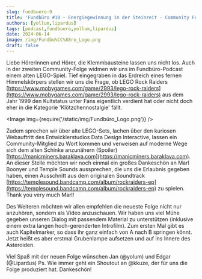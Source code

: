 ```yaml
---
slug: fundbuero-9
title: 'Fundbüro #10 – Energiegewinnung in der Steinzeit - Community Folge 2'
authors: [yollum,lipardus]
tags: [podcast,fundbuero,yollum,lipardus]
date: 2024-06-14
image: /img/Fundbu%CC%88ro_Logo.png
draft: false
---
```



Liebe Hörerinnen und Hörer,
die Klemmbausteine lassen uns nicht los. Auch in der zweiten Community-Folge widmen wir uns im Fundbüro-Podcast einem alten LEGO-Spiel. Tief eingegraben in das Erdreich eines fernen Himmelskörpers stellen wir uns die Frage, ob LEGO Rock Raiders [https://www.mobygames.com/game/2993/lego-rock-raiders](https://www.mobygames.com/game/2993/lego-rock-raiders) aus dem Jahr 1999 den Kultstatus unter Fans eigentlich verdient hat oder nicht doch eher in die Kategorie 'Klötzchennostalgie' fällt.

<Image img={require('/static/img/Fundbüro_Logo.png')} />

<!--truncate-->

Zudem sprechen wir über alte LEGO-Sets, lachen über den kuriosen Webauftritt des Entwicklerstudios Data Design Interactive, lassen ein Community-Mitglied zu Wort kommen und verweisen auf moderne Wege sich dem alten Schinke anzunähern (Spoiler) [https://manicminers.baraklava.com](https://manicminers.baraklava.com). An dieser Stelle möchten wir noch einmal ein großes Dankeschön an Marl Boonyer und Temple Sounds aussprechen, die uns die Erlaubnis gegeben haben, einen Ausschnitt aus dem originalen Soundtrack [https://templesound.bandcamp.com/album/rockraiders-ep](https://templesound.bandcamp.com/album/rockraiders-ep) zu spielen.
Thank you very much Marl!

Des Weiteren möchten wir allen empfehlen die neueste Folge nicht nur anzuhören, sondern als Video anzuschauen. Wir haben uns viel Mühe gegeben unseren Dialog mit passendem Material zu unterstützen (inklusive einem extra langen hoch-gerenderten Introfilm). Zum ersten Mal gibt es auch Kapitelmarker, so dass ihr ganz einfach von A nach B springen könnt. Jetzt heißt es aber erstmal Grubenlampe aufsetzen und auf ins Innere des Asteroiden.

Viel Spaß mit der neuen Folge wünschen Jan (@yolum) und Edgar (@Lipardus)
Ps. Wie immer geht ein Shoutout an @kkuze, der für uns die Folge produziert hat. Dankeschön!

<ReactPlayer
    width="100%"
    height="50px"
    controls
    url='https://m10z.picnotes.de/Fundbuero/Fundbuero_010.mp3'
/>

